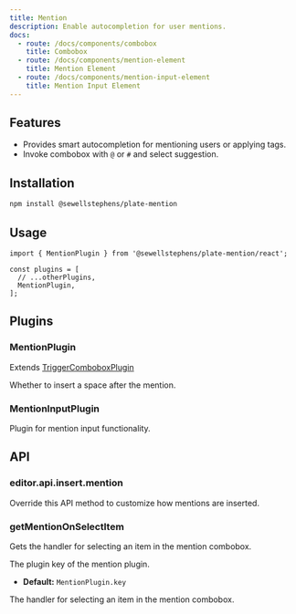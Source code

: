 ```yaml
---
title: Mention
description: Enable autocompletion for user mentions.
docs:
  - route: /docs/components/combobox
    title: Combobox
  - route: /docs/components/mention-element
    title: Mention Element
  - route: /docs/components/mention-input-element
    title: Mention Input Element
---
```


<ComponentPreview name="playground-demo" id="mention" />

<PackageInfo>

## Features

- Provides smart autocompletion for mentioning users or applying tags.
- Invoke combobox with `@` or `#` and select suggestion.

</PackageInfo>

## Installation

```bash
npm install @sewellstephens/plate-mention
```

## Usage

```tsx
import { MentionPlugin } from '@sewellstephens/plate-mention/react';

const plugins = [
  // ...otherPlugins,
  MentionPlugin,
];
```

## Plugins

### MentionPlugin

Extends [TriggerComboboxPlugin](/docs/combobox#options)

<APIOptions>
<APIItem name="insertSpaceAfterMention" type="boolean" optional>
  Whether to insert a space after the mention.
</APIItem>
</APIOptions>

### MentionInputPlugin

Plugin for mention input functionality.

## API

### editor.api.insert.mention

Override this API method to customize how mentions are inserted.

### getMentionOnSelectItem

Gets the handler for selecting an item in the mention combobox.

<APIParameters>
<APIItem name="options" type="object" optional>
<APISubList>
<APISubListItem parent="options" name="key" type="string" optional>
The plugin key of the mention plugin.

- **Default:** `MentionPlugin.key`

</APISubListItem>
</APISubList>
</APIItem>
</APIParameters>

<APIReturns>
  <APIItem type="MentionOnSelectItem">
    The handler for selecting an item in the mention combobox.
  </APIItem>
</APIReturns>
